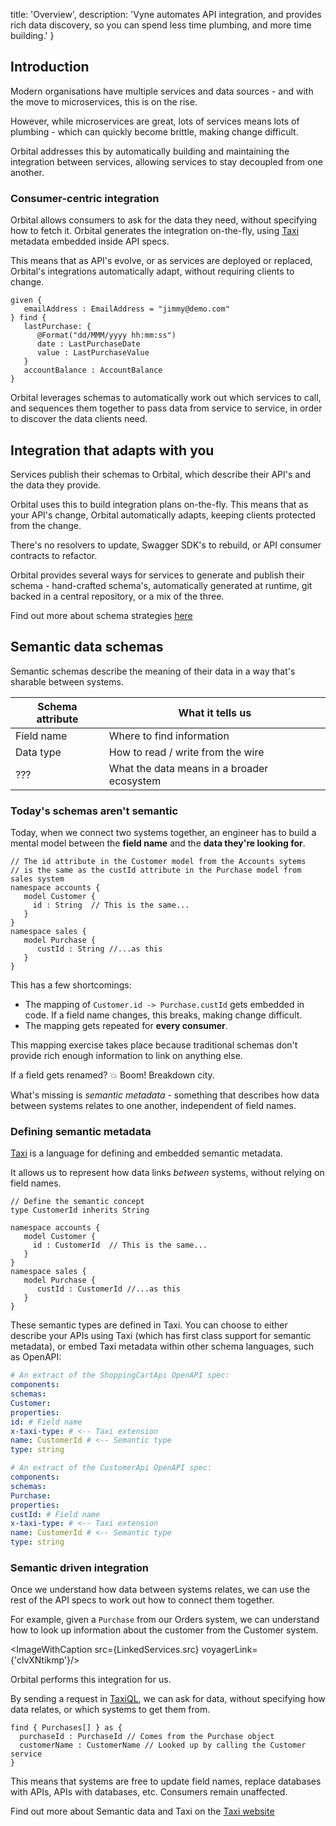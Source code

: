 
  title: 'Overview',
  description: 'Vyne automates API integration, and provides rich data discovery, so you can spend less time plumbing, and more time building.'
}

## Introduction
Modern organisations have multiple services and data sources - and with the move to microservices,
this is on the rise.

However, while microservices are great, lots of services means lots of plumbing - which can quickly become
brittle, making change difficult.

Orbital addresses this by automatically building and maintaining the integration between services,
allowing services to stay decoupled from one another.

### Consumer-centric integration
Orbital allows consumers to ask for the data they need, without specifying how to fetch it.  Orbital generates the integration on-the-fly, using [Taxi](https://taxilang.org)
metadata embedded inside API specs.

This means that as API's evolve, or as services are deployed or replaced, Orbital's integrations automatically adapt, without requiring clients to change.

<ImageWithCaption src={OrbitalHighLevel.src} addLightBackground={true}/>


```taxi
given {
   emailAddress : EmailAddress = "jimmy@demo.com"
} find {
   lastPurchase: {
      @Format("dd/MMM/yyyy hh:mm:ss")
      date : LastPurchaseDate
      value : LastPurchaseValue
   }
   accountBalance : AccountBalance
}
```

Orbital leverages schemas to automatically work out which services to call,
and sequences them together to pass data from service to service, in order to discover the data clients need.

<ImageWithCaption src={WhatClientsSee.src} addLightBackground={true}/>

## Integration that adapts with you

Services publish their schemas to Orbital, which describe their API's and the data they provide.

Orbital uses this to build integration plans on-the-fly. This means that as your API's change, Orbital automatically adapts,
keeping clients protected from the change.

There's no resolvers to update, Swagger SDK's to rebuild, or API consumer contracts to refactor.

Orbital provides several ways for services to generate and publish their schema -
hand-crafted schema's, automatically generated at runtime, git backed in a central repository, or a mix of the three.

Find out more about schema strategies [here](/docs/publishing-and-sharing-schemas)


## Semantic data schemas
Semantic schemas describe the meaning of their data in a way that's sharable between systems.

| Schema attribute | What it tells us                           |
|------------------|--------------------------------------------|
| Field name       | Where to find information                  |
| Data type        | How to read / write from the wire          |
| ???              | What the data means in a broader ecosystem |

### Today's schemas aren't semantic

Today, when we connect two systems together, an engineer has to build a mental model between the **field name** and the **data they're looking for**.

```taxi
// The id attribute in the Customer model from the Accounts sytems
// is the same as the custId attribute in the Purchase model from sales system
namespace accounts {
   model Customer {
     id : String  // This is the same...
   }
}
namespace sales {
   model Purchase {
      custId : String //...as this
   }
}
```

This has a few shortcomings:
 * The mapping of `Customer.id -> Purchase.custId` gets embedded in code.  If a field name changes, this breaks, making change difficult.
 * The mapping gets repeated for **every consumer**.

This mapping exercise takes place because traditional schemas don't provide rich enough information to link on anything else.

If a field gets renamed?  💥 Boom! Breakdown city.

What's missing is *semantic metadata* - something that describes how data between systems relates to one another, independent of field names.

### Defining semantic metadata
[Taxi](https://taxilang.org) is a language for defining and embedded semantic metadata.

It allows us to represent how data links *between* systems, without relying on field names.

```taxi
// Define the semantic concept
type CustomerId inherits String

namespace accounts {
   model Customer {
     id : CustomerId  // This is the same...
   }
}
namespace sales {
   model Purchase {
      custId : CustomerId //...as this
   }
}
```

These semantic types are defined in Taxi.  You can choose to either describe your APIs using Taxi (which has first class
support for semantic metadata), or embed Taxi metadata within other schema languages, such as OpenAPI:

<SnippetGroup>

  ```yml Customer OpenAPI Spec
  # An extract of the ShoppingCartApi OpenAPI spec:
  components:
  schemas:
  Customer:
  properties:
  id: # Field name
  x-taxi-type: # <-- Taxi extension
  name: CustomerId # <-- Semantic type
  type: string
  ```

  ```yaml Sales OpenAPI Spec
  # An extract of the CustomerApi OpenAPI spec:
  components:
  schemas:
  Purchase:
  properties:
  custId: # Field name
  x-taxi-type: # <-- Taxi extension
  name: CustomerId # <-- Semantic type
  type: string
  ```

</SnippetGroup>

### Semantic driven integration

Once we understand how data between systems relates, we can use the rest of the API specs to work out how to connect them together.

For example, given a `Purchase` from our Orders system, we can understand how to look up information about the customer from the Customer system.

<ImageWithCaption src={LinkedServices.src} voyagerLink={'clvXNtikmp'}/>

Orbital performs this integration for us.

By sending a request in [TaxiQL](https://taxilang.org/language-reference/querying-with-taxiql/), we can ask for data, without specifying how data
relates, or which systems to get them from.

```taxi
find { Purchases[] } as {
  purchaseId : PurchaseId // Comes from the Purchase object
  customerName : CustomerName // Looked up by calling the Customer service
}
```

This means that systems are free to update field names, replace databases with APIs, APIs with databases, etc.  Consumers remain unaffected.

Find out more about Semantic data and Taxi on the  [Taxi website](https://taxilang.org)
